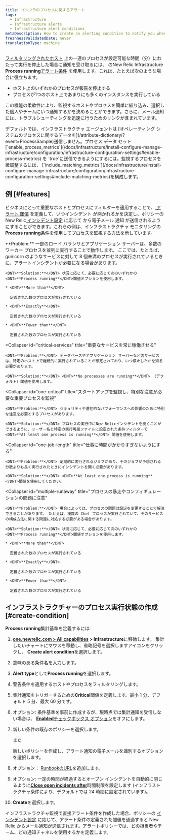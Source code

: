 ```yaml
---
title: インフラのプロセスに関するアラート
tags:
  - Infrastructure
  - Infrastructure alerts
  - Infrastructure alert conditions
metaDescription: How to create an alerting condition to notify you when processes have stopped reporting or are not running as expected.
freshnessValidatedDate: never
translationType: machine
---
```


[フィルタリングされたホスト](/docs/infrastructure/new-relic-infrastructure/filter-group/filter-sets-organize-your-infrastructure-hosts) 上の一連のプロセスが設定可能な時間（分）にわたって実行を停止した場合に通知を受け取るには、 のNew Relic Infrastructure <DNT>**Process running**</DNT>[アラート条件](/docs/infrastructure/new-relic-infrastructure/configuration/infrastructure-alerts-add-edit-or-view-host-alert-information) を使用します。これは、たとえば次のような場合に役立ちます。

* ホスト上のいずれかのプロセスが報告を停止する
* プロセスが1つのホスト上であまりにも多くのインスタンスを実行している

この機能の柔軟性により、監視するホストやプロセスを簡単に絞り込み、選択した個人やチームにいつ通知するかを決めることができます。さらに、メール通知には、トラブルシューティングを迅速に行うためのリンクが含まれています。

<Callout variant="important">
  デフォルトでは、インフラストラクチャ エージェントは [オペレーティング システムのプロセスに関するデータを](/attribute-dictionary/?event=ProcessSample)送信しません。プロセス データ セット [`enable_process_metrics`](/docs/infrastructure/install-configure-manage-infrastructure/configuration/infrastructure-configuration-settings#enable-process-metrics) を `true`に送信できるようにするには。監視するプロセスを微調整するには、 [`include_matching_metrics`](/docs/infrastructure/install-configure-manage-infrastructure/configuration/infrastructure-configuration-settings#include-matching-metrics)を構成します。
</Callout>

## 例 [#features]

ビジネスにとって重要なホストとプロセスにフィルターを適用することで、[ アラート 閾値](/docs/alerts/new-relic-alerts/getting-started/alerts-glossary#alert-threshold) を定義して、いつインシデント が開かれるかを決定し、ポリシーのNew Relic[ インシデント設定](/docs/alerts/new-relic-alerts/configuring-alert-policies/specify-when-new-relic-creates-incidents) に応じて から電子メール 通知 が送信されるようにすることができます。これらの例は、インフラストラクチャ モニタリングの<DNT>**Process running**</DNT>条件を使用してプロセスを監視する方法を示しています。

<CollapserGroup>
  <Collapser
    id="processes-load"
    title="負荷を満たすのに十分なプロセスが稼働していること"
  >
    <DNT>**Problem:**</DNT> 一部のロード バランサとアプリケーション サーバーは、多数のワーカー プロセスを並列に実行することで動作します。 ここでは、たとえば、gunicorn のようなサービスに対して 8 個未満のプロセスが実行されているときに、アラートインシデントが必要になる場合があります。

    <DNT>**Solution:**</DNT> 状況に応じて、必要に応じて次のいずれかの<DNT>**Process running**</DNT>閾値オプションを使用します。

    * <DNT>**More than**</DNT>

      定義された数のプロセスが実行されている

    * <DNT>**Exactly**</DNT>

      定義された数のプロセスが実行されている

    * <DNT>**Fewer than**</DNT>

      定義された数のプロセスが実行されている
  </Collapser>

  <Collapser
    id="critical-services"
    title="重要なサービスを常に稼働させる"
  >
    <DNT>**Problem:**</DNT> データベースやアプリケーション サーバーなどのサービスは、特定のホスト上で継続的に実行されていることが想定されており、いつ停止したかを知る必要があります。

    <DNT>**Solution:**</DNT> <DNT>**No processes are running**</DNT> （デフォルト）閾値を使用します。
  </Collapser>

  <Collapser
    id="one-critical"
    title="スタートアップを監視し、特別な注意が必要な重要プロセスを監視"
  >
    <DNT>**Problem:**</DNT> セキュリティや潜在的なパフォーマンスへの影響のために特別な注意を必要とするプロセスがあります。

    <DNT>**Solution:**</DNT> プロセスの実行中にNew Relicインシデントを開くことができるように、ユーザー名と特定の実行可能ファイルに設定された条件フィルターで <DNT>**At least one process is running**</DNT> 閾値を使用します。
  </Collapser>

  <Collapser
    id="one-job-length"
    title="仕事に時間がかかりすぎないようにする"
  >
    <DNT>**Problem:**</DNT> 定期的に実行されるジョブがあり、そのジョブが予想される分数よりも長く実行されたときにインシデントを開く必要があります。

    <DNT>**Solution:**</DNT> <DNT>**At least one process is running**</DNT>閾値を使用してください。
  </Collapser>

  <Collapser
    id="multiple-runaway"
    title="プロセスの暴走やコンフィギュレーションの問題に注意"
  >
    <DNT>**Problem:**</DNT> 場合によっては、プロセスの問題は設定を変更することで解決できることがあります。 たとえば、複数の Chef プロセスが実行されていて、そのサービスの構成方法に関する問題に対処する必要がある場合があります。

    <DNT>**Solution:**</DNT> 状況に応じて、必要に応じて次のいずれかの<DNT>**Process running**</DNT>閾値オプションを使用します。

    * <DNT>**More than**</DNT>

      定義された数のプロセスが実行されている

    * <DNT>**Exactly**</DNT>

      定義された数のプロセスが実行されている

    * <DNT>**Fewer than**</DNT>

      定義された数のプロセスが実行されている
  </Collapser>
</CollapserGroup>

## インフラストラクチャーのプロセス実行状態の作成 [#create-condition]

<DNT>**Process running**</DNT>集計基準を定義するには:

1. <DNT>**[one.newrelic.com > All capabilities](https://one.newrelic.com/all-capabilities) > Infrastructure**</DNT>に移動します。 集計したいチャートにマウスを移動し、省略記号を選択します<Icon name="fe-more-horizontal"/>アイコンをクリックし、 <DNT>**Create alert condition**</DNT>を選択します。

2. 意味のある条件名を入力します。

3. <DNT>**Alert type**</DNT>として<DNT>**Process running**</DNT>を選択します。

4. 警告条件を適用するホストやプロセスをフィルタリングします。

5. 集計通知をトリガーするための<DNT>**Critical**</DNT>閾値を定義します。最小 1 分、デフォルト 5 分、最大 60 分です。

6. オプション: 条件基準を事前に作成するが、現時点では集計通知を受信しない場合は、 [<DNT>**Enabled**</DNT>チェックボックス オプション](/docs/infrastructure/new-relic-infrastructure/configuration/infrastructure-alerts-add-edit-or-view-host-alert-information#enabled)をオフにします。

7. 新しい条件の既存のポリシーを選択します。

   また

   新しいポリシーを作成し、アラート通知の電子メールを識別するオプションを選択します。

8. オプション： [RunbookのURL](#runbook-url-infrastructure)を追加します。

9. オプション: 一定の時間が経過するとオープン インシデントを自動的に閉じるように[<DNT>**Close open incidents after**</DNT>](#incident-time-limit)時間制限を設定します (インフラストラクチャ条件により、デフォルトでは 24 時間に設定されています)。

10. <DNT>**Create**</DNT>を選択します。

インフラストラクチャ監視で直接アラート条件を作成した場合、ポリシーの [インシデント設定](/docs/alerts/new-relic-alerts/configuring-alert-policies/specify-when-new-relic-creates-incidents) に応じて、アラート条件の定義された閾値を通過すると New Relic からメール通知が送信されます。アラートポリシーでは、どの担当者やチーム、どの通知チャネルを使用するかを定義します。